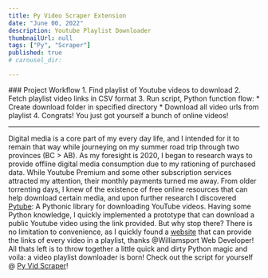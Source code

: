 ```yaml
---
title: Py Video Scraper Extension
date: "June 00, 2022"
description: Youtube Playlist Downloader
thumbnailUrl: null
tags: ["Py", "Scraper"]
published: true
# carousel_dir:

---
```



<div>
  <div>
    ### Project Workflow
    1. Find playlist of Youtube videos to download
    2. Fetch playlist video links in CSV format
    3. Run script, Python function flow:
        * Create download folder in specified directory
        * Download all video urls from playlist
    4. Congrats! You just got yourself a bunch of online videos!
    </div>
  
  ---

  Digital media is a core part of my every day life, and I intended for it to remain that way while journeying on my summer road trip through two provinces (BC > AB).
  As my foresight is 2020, I began to research ways to provide offline digital media consumption due to my rationing of purchased data. 
  While Youtube Premium and some other subscription services attracted my attention, their monthly payments turned me away.
  From older torrenting days, I knew of the existence of free online resources that can help download certain media, and upon further research I discovered [Pytube](https://pytube.io/en/latest/): A Pythonic library for downloading YouTube videos. 
  Having some Python knowledge, I quickly implemented a prototype that can download a public Youtube video using the link provided. But why stop there? 
  There is no limitation to convenience, as I quickly found a [website](http://www.williamsportwebdeveloper.com/FavBackUp.aspx) that can provide the links of every video in a playlist, thanks @Williamsport Web Developer!
  All thats left is to throw together a little quick and dirty Python magic and voila: a video playlist downloader is born!
  Check out the script for yourself @ [Py Vid Scraper](https://github.com/sibulus13/Scraper/blob/master/vidScraper/vidScraper.py)!
</div>